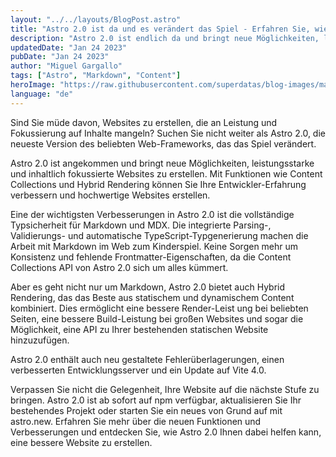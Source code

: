 ```yaml
---
layout: "../../layouts/BlogPost.astro"
title: "Astro 2.0 ist da und es verändert das Spiel - Erfahren Sie, wie Sie leistungsstarke Websites erstellen"
description: "Astro 2.0 ist endlich da und bringt neue Möglichkeiten, leistungsstarke und inhaltlich fokussierte Websites zu erstellen. Entdecken Sie die neuen Funktionen wie Content Collections und Hybrid Rendering und erfahren Sie, wie Sie Ihre Entwickler-Erfahrung verbessern können."
updatedDate: "Jan 24 2023"
pubDate: "Jan 24 2023"
author: "Miguel Gargallo"
tags: ["Astro", "Markdown", "Content"]
heroImage: "https://raw.githubusercontent.com/superdatas/blog-images/main/astro-markdown-content.jpeg"
language: "de"
---
```


Sind Sie müde davon, Websites zu erstellen, die an Leistung und Fokussierung auf Inhalte mangeln? Suchen Sie nicht weiter als Astro 2.0, die neueste Version des beliebten Web-Frameworks, das das Spiel verändert.

Astro 2.0 ist angekommen und bringt neue Möglichkeiten, leistungsstarke und inhaltlich fokussierte Websites zu erstellen. Mit Funktionen wie Content Collections und Hybrid Rendering können Sie Ihre Entwickler-Erfahrung verbessern und hochwertige Websites erstellen.

Eine der wichtigsten Verbesserungen in Astro 2.0 ist die vollständige Typsicherheit für Markdown und MDX. Die integrierte Parsing-, Validierungs- und automatische TypeScript-Typgenerierung machen die Arbeit mit Markdown im Web zum Kinderspiel. Keine Sorgen mehr um Konsistenz und fehlende Frontmatter-Eigenschaften, da die Content Collections API von Astro 2.0 sich um alles kümmert.

Aber es geht nicht nur um Markdown, Astro 2.0 bietet auch Hybrid Rendering, das das Beste aus statischem und dynamischem Content kombiniert. Dies ermöglicht eine bessere Render-Leist ung bei beliebten Seiten, eine bessere Build-Leistung bei großen Websites und sogar die Möglichkeit, eine API zu Ihrer bestehenden statischen Website hinzuzufügen.

Astro 2.0 enthält auch neu gestaltete Fehlerüberlagerungen, einen verbesserten Entwicklungsserver und ein Update auf Vite 4.0.

Verpassen Sie nicht die Gelegenheit, Ihre Website auf die nächste Stufe zu bringen. Astro 2.0 ist ab sofort auf npm verfügbar, aktualisieren Sie Ihr bestehendes Projekt oder starten Sie ein neues von Grund auf mit astro.new. Erfahren Sie mehr über die neuen Funktionen und Verbesserungen und entdecken Sie, wie Astro 2.0 Ihnen dabei helfen kann, eine bessere Website zu erstellen.